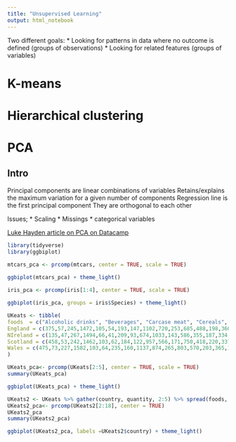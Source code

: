 ```yaml
---
title: "Unsupervised Learning"
output: html_notebook
---
```


Two different goals:
* Looking for patterns in data where no outcome is defined (groups of observations)
* Looking for related features (groups of variables)

# K-means
# Hierarchical clustering
# PCA
## Intro
Principal components are linear combinations of variables
Retains/explains the maximum variation for a given number of components
   Regression line is the first principal component
They are orthogonal to each other

Issues;
* Scaling
* Missings
* categorical variables

[Luke Hayden article on PCA on Datacamp](https://www.datacamp.com/community/tutorials/pca-analysis-r)

```r
library(tidyverse)
library(ggbiplot)
```

```r
mtcars_pca <- prcomp(mtcars, center = TRUE, scale = TRUE)
 
ggbiplot(mtcars_pca) + theme_light()
```

```r
iris_pca <- prcomp(iris[1:4], center = TRUE, scale = TRUE)

ggbiplot(iris_pca, groups = iris$Species) + theme_light()
```
```r
UKeats <- tibble(
foods  = c("Alcoholic drinks", "Beverages", "Carcase meat", "Cereals", "Cheese", "Confectionery", "Fats and oils", "Fish", "Fresh fruit", "Fresh potatoes", "Fresh Veg", "Other meat", "Other Veg", "Processed potatoes", "Processed Veg", "Soft inks", "Sugars"),
England = c(375,57,245,1472,105,54,193,147,1102,720,253,685,488,198,360,1374,156),
NIreland = c(135,47,267,1494,66,41,209,93,674,1033,143,586,355,187,334,1506,139),
Scotland = c(458,53,242,1462,103,62,184,122,957,566,171,750,418,220,337,1572,147),
Wales = c(475,73,227,1582,103,64,235,160,1137,874,265,803,570,203,365,1256,175)
)

UKeats_pca<- prcomp(UKeats[2:5], center = TRUE, scale = TRUE)
summary(UKeats_pca)

ggbiplot(UKeats_pca) + theme_light()
```

```r
UKeats2 <- UKeats %>% gather(country, quantity, 2:5) %>% spread(foods, quantity)
UKeats2_pca<- prcomp(UKeats2[2:18], center = TRUE)
UKeats2_pca
summary(UKeats2_pca)

ggbiplot(UKeats2_pca, labels =UKeats2$country) + theme_light()
```
